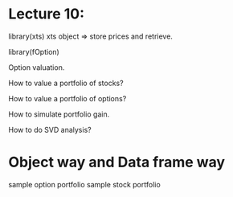 # Lecture 10: 

library(xts)
xts object => store prices and retrieve.

library(fOption)

Option valuation.

How to value a portfolio of stocks?

How to value a portfolio of options?

How to simulate portfolio gain.

How to do SVD analysis?

# Object way and Data frame way
sample option portfolio
sample stock portfolio

